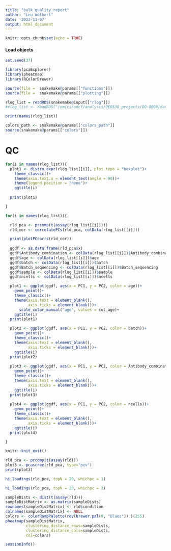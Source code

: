 ```yaml
---
title: "bulk_quality_report"
author: "Lea Wölbert"
date: '2023-11-07'
output: html_document
---
```


```r
knitr::opts_chunk$set(echo = TRUE)
```

#### Load objects

```r
set.seed(37)
```

```r
library(pcaExplorer)
library(pheatmap)
library(RColorBrewer)
```

```r
source(file =  snakemake@params[["functions"]])
source(file =  snakemake@params[["plotting"]])
```

```r

rlog_list = readRDS(snakemake@input[["rlog"]])
#rlog_list <- readRDS("/omics/odcf/analysis/OE0538_projects/DO-0008/data/main_analysis/sce_objects/03_sce_analysis/01_DESeq2_crossage/04_dres/res_mcar_hsc_celltype")

print(names(rlog_list))
```

```r
colors_path <- snakemake@params[["colors_path"]]
source(snakemake@params[["colors"]])
```

# QC

```r
for(i in names(rlog_list)){
  plot1 <- distro_expr(rlog_list[[i]], plot_type = "boxplot")+
    theme_classic()+
    theme(axis.text.x = element_text(angle = 90))+
    theme(legend.position = "none")+
    ggtitle(i)
  
  print(plot1)

}
```

```r

for(i in names(rlog_list)){

  rld_pca <- prcomp(t(assay(rlog_list[[i]])))
  rld_cor <- correlatePCs(rld_pca, colData(rlog_list[[i]]))

  print(plotPCcorrs(rld_cor))
  
  ggdf <- as.data.frame(rld_pca$x)
  ggdf$Antibody_combination <- colData(rlog_list[[i]])$Antibody_combination
  ggdf$age <- colData(rlog_list[[i]])$age
  ggdf$batch <- colData(rlog_list[[i]])$batch
  ggdf$Batch_sequencing <- colData(rlog_list[[i]])$Batch_sequencing
  ggdf$sample <- colData(rlog_list[[i]])$sample
  ggdf$ncells <- colData(rlog_list[[i]])$ncells

  plot1 <- ggplot(ggdf, aes(x = PC1, y = PC2, color = age))+
    geom_point()+
    theme_classic()+
    theme(axis.text = element_blank(),
          axis.ticks = element_blank())+
      scale_color_manual("age", values = col_age)+
    ggtitle(i)
  print(plot1)

  plot2 <- ggplot(ggdf, aes(x = PC1, y = PC2, color = batch))+
    geom_point()+
    theme_classic()+
    theme(axis.text = element_blank(),
          axis.ticks = element_blank())+
    ggtitle(i)
  print(plot2)
  
  plot3 <- ggplot(ggdf, aes(x = PC1, y = PC2, color = Antibody_combination))+
    geom_point()+
    theme_classic()+
    theme(axis.text = element_blank(),
          axis.ticks = element_blank())+
    ggtitle(i)
  print(plot3)
  
  plot4 <- ggplot(ggdf, aes(x = PC1, y = PC2, color = ncells))+
    geom_point()+
    theme_classic()+
    theme(axis.text = element_blank(),
          axis.ticks = element_blank())+
    ggtitle(i)
  print(plot4)

}

knitr::knit_exit()

```

```r
rld_pca <- prcomp(t(assay(rld)))
plot3 <- pcascree(rld_pca, type="pev")
print(plot3)
```

```r
hi_loadings(rld_pca, topN = 20, whichpc = 1)
```

```r
hi_loadings(rld_pca, topN = 20, whichpc = 2)
```

```r
sampleDists <- dist(t(assay(rld)))
sampleDistMatrix <- as.matrix(sampleDists)
rownames(sampleDistMatrix) <- rld$condition
colnames(sampleDistMatrix) <- NULL
colors <- colorRampPalette(rev(brewer.pal(9, "Blues")) )(255)
pheatmap(sampleDistMatrix,
         clustering_distance_rows=sampleDists,
         clustering_distance_cols=sampleDists,
         col=colors)
```

```r
sessionInfo()
```
